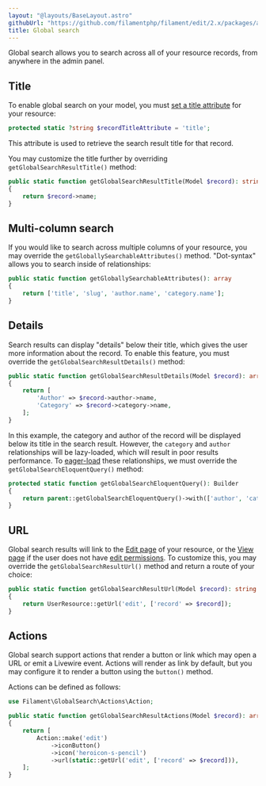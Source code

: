 ```yaml
---
layout: "@layouts/BaseLayout.astro"
githubUrl: "https://github.com/filamentphp/filament/edit/2.x/packages/admin/docs/02-resources/08-global-search.md"
title: Global search
---
```


Global search allows you to search across all of your resource records, from anywhere in the admin panel.

## Title

To enable global search on your model, you must [set a title attribute](#setting-a-title-attribute) for your resource:

```php
protected static ?string $recordTitleAttribute = 'title';
```

This attribute is used to retrieve the search result title for that record.

You may customize the title further by overriding `getGlobalSearchResultTitle()` method:

```php
public static function getGlobalSearchResultTitle(Model $record): string
{
    return $record->name;
}
```

## Multi-column search

If you would like to search across multiple columns of your resource, you may override the `getGloballySearchableAttributes()` method. "Dot-syntax" allows you to search inside of relationships:

```php
public static function getGloballySearchableAttributes(): array
{
    return ['title', 'slug', 'author.name', 'category.name'];
}
```

## Details

Search results can display "details" below their title, which gives the user more information about the record. To enable this feature, you must override the `getGlobalSearchResultDetails()` method:

```php
public static function getGlobalSearchResultDetails(Model $record): array
{
    return [
        'Author' => $record->author->name,
        'Category' => $record->category->name,
    ];
}
```

In this example, the category and author of the record will be displayed below its title in the search result. However, the `category` and `author` relationships will be lazy-loaded, which will result in poor results performance. To [eager-load](https://laravel.com/docs/eloquent-relationships#eager-loading) these relationships, we must override the `getGlobalSearchEloquentQuery()` method:

```php
protected static function getGlobalSearchEloquentQuery(): Builder
{
    return parent::getGlobalSearchEloquentQuery()->with(['author', 'category']);
}
```

## URL

Global search results will link to the [Edit page](editing-records) of your resource, or the [View page](viewing-page) if the user does not have [edit permissions](editing-records#authorization). To customize this, you may override the `getGlobalSearchResultUrl()` method and return a route of your choice:

```php
public static function getGlobalSearchResultUrl(Model $record): string
{
    return UserResource::getUrl('edit', ['record' => $record]);
}
```

## Actions

Global search support actions that render a button or link which may open a URL or emit a Livewire event. Actions will render as link by default, but you may configure it to render a button using the `button()` method. 

Actions can be defined as follows:

```php
use Filament\GlobalSearch\Actions\Action;

public static function getGlobalSearchResultActions(Model $record): array
{
    return [
        Action::make('edit')
            ->iconButton()
            ->icon('heroicon-s-pencil')
            ->url(static::getUrl('edit', ['record' => $record])),
    ];
}
```
